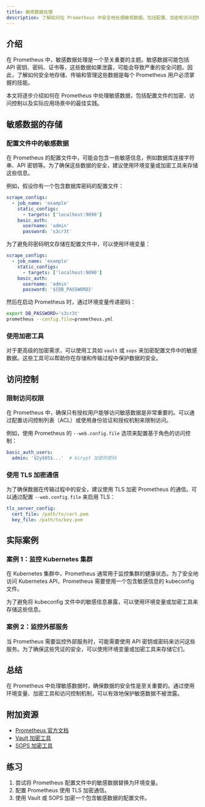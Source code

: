 ```yaml
---
title: 敏感数据处理
description: 了解如何在 Prometheus 中安全地处理敏感数据，包括配置、加密和访问控制的最佳实践。
---
```


## 介绍

在 Prometheus 中，敏感数据处理是一个至关重要的主题。敏感数据可能包括 API 密钥、密码、证书等，这些数据如果泄露，可能会导致严重的安全问题。因此，了解如何安全地存储、传输和管理这些数据是每个 Prometheus 用户必须掌握的技能。

本文将逐步介绍如何在 Prometheus 中处理敏感数据，包括配置文件的加密、访问控制以及实际应用场景中的最佳实践。

## 敏感数据的存储

### 配置文件中的敏感数据

在 Prometheus 的配置文件中，可能会包含一些敏感信息，例如数据库连接字符串、API 密钥等。为了确保这些数据的安全，建议使用环境变量或加密工具来存储这些信息。

例如，假设你有一个包含数据库密码的配置文件：

```yaml
scrape_configs:
  - job_name: 'example'
    static_configs:
      - targets: ['localhost:9090']
    basic_auth:
      username: 'admin'
      password: 's3cr3t'
```

为了避免将密码明文存储在配置文件中，可以使用环境变量：

```yaml
scrape_configs:
  - job_name: 'example'
    static_configs:
      - targets: ['localhost:9090']
    basic_auth:
      username: 'admin'
      password: '${DB_PASSWORD}'
```

然后在启动 Prometheus 时，通过环境变量传递密码：

```bash
export DB_PASSWORD='s3cr3t'
prometheus --config.file=prometheus.yml
```

### 使用加密工具

对于更高级的加密需求，可以使用工具如 `vault` 或 `sops` 来加密配置文件中的敏感数据。这些工具可以帮助你在存储和传输过程中保护数据的安全。

## 访问控制

### 限制访问权限

在 Prometheus 中，确保只有授权用户能够访问敏感数据是非常重要的。可以通过配置访问控制列表（ACL）或使用身份验证和授权机制来限制访问。

例如，使用 Prometheus 的 `--web.config.file` 选项来配置基于角色的访问控制：

```yaml
basic_auth_users:
  admin: '$2y$05$...'  # bcrypt 加密的密码
```

### 使用 TLS 加密通信

为了确保数据在传输过程中的安全，建议使用 TLS 加密 Prometheus 的通信。可以通过配置 `--web.config.file` 来启用 TLS：

```yaml
tls_server_config:
  cert_file: /path/to/cert.pem
  key_file: /path/to/key.pem
```

## 实际案例

### 案例 1：监控 Kubernetes 集群

在 Kubernetes 集群中，Prometheus 通常用于监控集群的健康状态。为了安全地访问 Kubernetes API，Prometheus 需要使用一个包含敏感信息的 kubeconfig 文件。

为了避免将 kubeconfig 文件中的敏感信息暴露，可以使用环境变量或加密工具来存储这些信息。

### 案例 2：监控外部服务

当 Prometheus 需要监控外部服务时，可能需要使用 API 密钥或密码来访问这些服务。为了确保这些凭证的安全，可以使用环境变量或加密工具来存储它们。

## 总结

在 Prometheus 中处理敏感数据时，确保数据的安全性是至关重要的。通过使用环境变量、加密工具和访问控制机制，可以有效地保护敏感数据不被泄露。

## 附加资源

- [Prometheus 官方文档](https://prometheus.io/docs/)
- [Vault 加密工具](https://www.vaultproject.io/)
- [SOPS 加密工具](https://github.com/mozilla/sops)

## 练习

1. 尝试将 Prometheus 配置文件中的敏感数据替换为环境变量。
2. 配置 Prometheus 使用 TLS 加密通信。
3. 使用 Vault 或 SOPS 加密一个包含敏感数据的配置文件。
